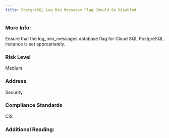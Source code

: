 ```yaml
---
title: PostgreSQL Log Min Messages Flag Should Be Disabled
---
```


### More Info:

Ensure that the log_min_messages database flag for Cloud SQL PostgreSQL instance is set appropriately.

### Risk Level

Medium

### Address

Security

### Compliance Standards

CIS

### Additional Reading:
